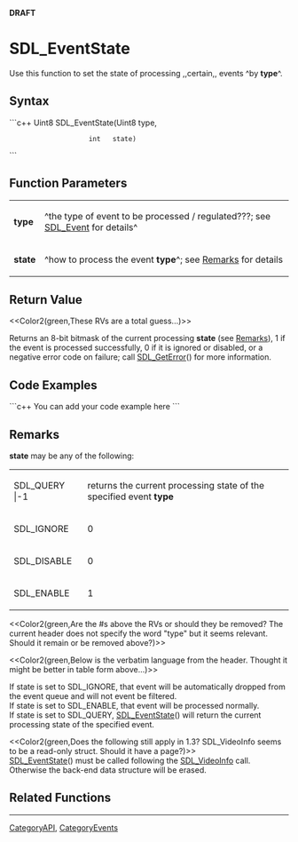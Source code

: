 <!-- pragma section-numbers off -->
<!-- pragma disable-camelcase -->
'''DRAFT'''

= SDL_EventState =
Use this function to set the state of processing ,,certain,, events ^by '''type'''^.


== Syntax ==
```c++
Uint8 SDL_EventState(Uint8 type,
                     int   state)
```

== Function Parameters ==
{|
|'''type'''
|^the type of event to be processed / regulated???; see [[SDL_Event]] for details^
|-
|'''state'''
|^how to process the event '''type'''^; see [[#Remarks|Remarks]] for details
|}

== Return Value ==
<<Color2(green,These RVs are a total guess...)>>

Returns an 8-bit bitmask of the current processing '''state''' (see [[#Remarks|Remarks]]), 1 if the event is processed successfully, 0 if it is ignored or disabled, or a negative error code on failure; call [[SDL_GetError]]() for more information.

== Code Examples ==
```c++
You can add your code example here
```

== Remarks ==
'''state''' may be any of the following:
{|
|SDL_QUERY
|-1
|returns the current processing state of the specified event '''type'''
|-
|SDL_IGNORE
|0
|the event '''type''' will automatically be dropped from the event queue and will not be filtered
|-
|SDL_DISABLE
|0
|^same as SDL_IGNORE^ ???  ^the event '''type''' will not be processed^ ???
|-
|SDL_ENABLE
|1
|the event '''type''' will be processed normally
|}
<<Color2(green,Are the #s above the RVs or should they be removed?  The current header does not specify the word "type" but it seems relevant.  Should it remain or be removed above?)>>

<<Color2(green,Below is the verbatim language from the header. Thought it might be better in table form above...)>>

If state is set to SDL_IGNORE, that event will be automatically dropped from the event queue and will not event be filtered.<br/>
If state is set to SDL_ENABLE, that event will be processed normally.<br/>
If state is set to SDL_QUERY, [[SDL_EventState]]() will return the current processing state of the specified event.

<<Color2(green,Does the following still apply in 1.3?  SDL_VideoInfo seems to be a read-only struct.  Should it have a page?)>><br/>
[[SDL_EventState]]() must be called following the [[SDL_VideoInfo]] call. Otherwise the back-end data structure will be erased.

== Related Functions ==

----
[[CategoryAPI]], [[CategoryEvents]]
